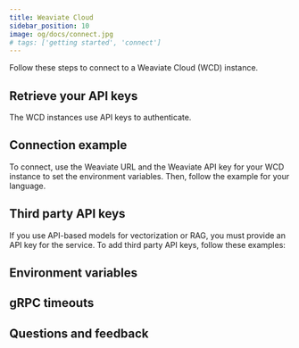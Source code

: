 ```yaml
---
title: Weaviate Cloud
sidebar_position: 10
image: og/docs/connect.jpg
# tags: ['getting started', 'connect']
---
```




Follow these steps to connect to a Weaviate Cloud (WCD) instance.

## Retrieve your API keys

The WCD instances use API keys to authenticate.


<RetrieveAPIKeys/>

## Connection example

To connect, use the Weaviate URL and the Weaviate API key for your WCD instance to set the environment variables. Then, follow the example for your language.

<Tabs groupId="languages">
<TabItem value="py4" label="Python">
   <FilteredTextBlock
     text={PyCodeV4}
     startMarker="# START APIKeyWCD"
     endMarker="# END APIKeyWCD"
     language="py"
   />
</TabItem>
<TabItem value="ts3" label="JS/TS Client v3">
   <FilteredTextBlock
     text={TsCodeV3}
     startMarker="// START APIKeyWCD"
     endMarker="// END APIKeyWCD"
     language="js"
   />
</TabItem>
<TabItem value="ts2" label="JS/TS Client v2">
   <FilteredTextBlock
     text={TsCodeV2}
     startMarker="// START APIKeyWCD"
     endMarker="// END APIKeyWCD"
     language="tsv2"
   />
</TabItem>
<TabItem value="go" label="Go">
   <FilteredTextBlock
     text={GoCode}
     startMarker="// START APIKeyWCD"
     endMarker="// END APIKeyWCD"
     language="py"
   />
</TabItem>
<TabItem value="java" label="Java">
   <FilteredTextBlock
     text={JavaCode}
     startMarker="// START APIKeyWCD"
     endMarker="// END APIKeyWCD"
     language="py"
   />
</TabItem>
<TabItem value="shell" label="cURL">
   <FilteredTextBlock
     text={ShellCode}
     startMarker="# START APIKeyWCD"
     endMarker="# END APIKeyWCD"
     language="shell"
   />
</TabItem>
</Tabs>

## Third party API keys

If you use API-based models for vectorization or RAG, you must provide an API key for the service. To add third party API keys, follow these examples:

<Tabs groupId="languages">
<TabItem value="py4" label="Python">
   <FilteredTextBlock
     text={PyCodeV4}
     startMarker="# START ThirdPartyAPIKeys"
     endMarker="# END ThirdPartyAPIKeys"
     language="py"
   />
</TabItem>
<TabItem value="ts3" label="JS/TS Client v3">
   <FilteredTextBlock
     text={TsCodeV3}
     startMarker="// START ThirdPartyAPIKeys"
     endMarker="// END ThirdPartyAPIKeys"
     language="js"
   />
</TabItem>
<TabItem value="ts2" label="JS/TS Client v2">
   <FilteredTextBlock
     text={TsCodeV2}
     startMarker="// START ThirdPartyAPIKeys"
     endMarker="// END ThirdPartyAPIKeys"
     language="tsv2"
   />
</TabItem>
<TabItem value="go" label="Go">
   <FilteredTextBlock
     text={GoCode}
     startMarker="// START ThirdPartyAPIKeys"
     endMarker="// END ThirdPartyAPIKeys"
     language="py"
   />
</TabItem>
<TabItem value="java" label="Java">
   <FilteredTextBlock
     text={JavaCode}
     startMarker="// START ThirdPartyAPIKeys"
     endMarker="// END ThirdPartyAPIKeys"
     language="java"
   />
</TabItem>
<TabItem value="shell" label="cURL">
   <FilteredTextBlock
     text={ShellCode}
     startMarker="# START ThirdPartyAPIKeys"
     endMarker="# END ThirdPartyAPIKeys"
     language="shell"
   />
</TabItem>
</Tabs>

## Environment variables


<EnvVarsHowto/>

## gRPC timeouts


<GRPCTimeoutIntro/>


<GRPCTimeouts/>

## Questions and feedback


<DocsFeedback/>
